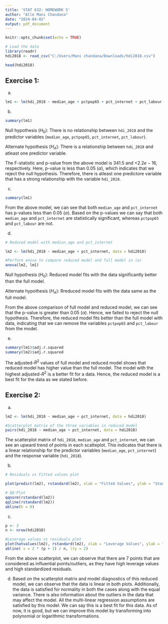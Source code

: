 ---
title: 'STAT 632: HOMEWORK 5'
author: "Alle Mani Chandana"
date: "2024-04-02"
output: pdf_document
---

```{r setup, include=FALSE}
knitr::opts_chunk$set(echo = TRUE)
```

```{r}
# Load the data
library(readr)
hdi2018 <- read_csv("C:/Users/Mani chandana/Downloads/hdi2018.csv")

head(hdi2018)
```



## Exercise 1:

a) 

```{r}
lm1 <- lm(hdi_2018 ~ median_age + pctpop65 + pct_internet + pct_labour, data = hdi2018)
```

b) 

```{r}
summary(lm1)
```

Null hypothesis ($H_0$): There is no relationship between `hdi_2018` and the predictor variables (`median_age`, `pctpop65`, `pct_internet`, `pct_labour`).

Alternate hypothesis ($H_A$): There is a relationship between `hdi_2018` and atleast one predictor variable.

The F-statistic and p-value from the above model is $341.5$ and <$2.2e-16$, respectively. Here, p-value is less than 0.05 ($\alpha$), which indicates that we reject the null hypothesis. Therefore, there is atleast one predictore variable that has a strong relationship with the variable `hdi_2018`.

c) 

```{r}
summary(lm1)
```

From the above model, we can see that both `median_age` and `pct_internet` has p-values less than 0.05 ($\alpha$). Based on the p-values we can say that both `median_age` and `pct_internet` are statistically significant, whereas `pctpop65` and `pct_labour` are not.

d)

```{r}
# Reduced model with median_age and pct_internet

lm2 <- lm(hdi_2018 ~ median_age + pct_internet, data = hdi2018)

#Perform anova to compare reduced model and full model in (a)
anova(lm2, lm1)
```

Null hypothesis ($H_0$): Reduced model fits with the data significantly better than the full model.

Alternate hypothesis ($H_A$): Rreduced model fits with the data same as the full model.

From the above comparison of full model and reduced model, we can see that the p-value is greater than 0.05 ($\alpha$). Hence, we failed to reject the null hypothesis. Therefore, the reduced model fits better than the full model with data, indicating that we can remove the variables `pctpop65` and `pct_labour` from the model.

e)

```{r}

summary(lm1)$adj.r.squared
summary(lm2)$adj.r.squared
```

The adjusted-$R^2$ values of full model and reduced model shows that reduced model has higher value than the full model. The model with the highest adjusted-$R^2$ is a better fit for a data. Hence, the reduced model is a best fit for the data as we stated before. 


## Exercise 2: 

a) 

```{r}
lm2 <- lm(hdi_2018 ~ median_age + pct_internet, data = hdi2018)

#Scatterplot matrix of the three variables in reduced model
pairs(hdi_2018 ~ median_age + pct_internet, data = hdi2018)

```

The scatterplot matrix of `hdi_2018`, `median_age` and `pct_internet`, we can see an upward trend of points in each scatteplot. This indicates that there is a linear relationship for the predictor variables (`median_age`, `pct_internet`) and the response variable (`hdi_2018`).

b) 

```{r}
# Residuals vs Fitted values plot

plot(predict(lm2), rstandard(lm2), xlab = "Fitted Values", ylab = "Standardized Residuals")

```

```{r}
# QQ-Plot
qqnorm(rstandard(lm2))
qqline(rstandard(lm2))
abline(h = 0)

```

c)

```{r}
p <- 2
n <- nrow(hdi2018)

#Leverage values vs residuals plot
plot(hatvalues(lm2), rstandard(lm2), xlab = "Leverage Values", ylab = "Standardized Residuals")
abline( v = 2 * (p + 1) / n, lty = 2)

```

From the above scatterplot, we can observe that there are 7 points that are considered as influential points/outliers, as they have high leverage values and high standardized residuals.

d) Based on the scatterplot matrix and model diagnostics of this reduced model, we can observe that the data is linear in both plots. Additionally, the data is satisfied for normality in both the cases along with the equal variance. There is also information about the outliers in the data that may affect the model. All the multi-linear regression assumptions are satisfied by this model. We can say this is a best fit for this data. As of now, it is good, but we can improve this model by transforming into polynomial or logarithmic transformations.

